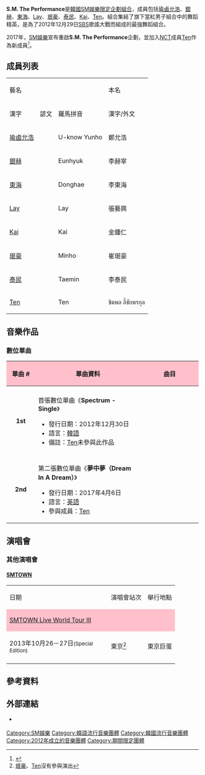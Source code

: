 {{藝人
| 姓名 = S.M. The Performance
| 類型 = 組合
| 圖片 =
| 圖片尺寸 = 300px
| 圖片簡介 = 左上起：[[鄭允浩|瑜鹵允浩]]、[[銀赫|銀赫]]、[[東海_(藝人)|東海]]、[[張藝興|Lay]]<br />左下起：[[珉豪|珉豪]]、[[泰民|泰民]]、[[Kai|Kai]]、[[Ten_(歌手)|Ten]]
| 英文名 = S.M. The Performance
| 國籍 = {{KOR}}
| 語言 = [[韓語|韓語]]
| 音樂類型 = [[K-pop|K-pop]]
| 出道地點 = {{KOR}}
| 出道日期 = 2012年12月31日
| 出道作 =《Spectrum》
| 活躍年代 = 2012年<br>2017年至今
| 經紀公司 = [[SM娛樂|SM娛樂]]
| 唱片公司 = KT Music
| 網站 =
| 相關團體 = [[東方神起|東方神起]]<br />[[Super_Junior|Super Junior]]<br />[[SHINee|SHINee]]<br />[[EXO|EXO]]<br />[[NCT|NCT]]
| 音樂專輯 =
| 現任成員 = [[鄭允浩|瑜鹵允浩]]<br />[[銀赫|銀赫]]<br />[[東海_(藝人)|東海]]<br />[[張藝興|Lay]]<br />[[珉豪|珉豪]]<br />[[泰民|泰民]]<br />[[Kai|Kai]]<br />[[Ten_(歌手)|Ten]]
}}

'''S.M. The Performance'''是[[韓國|韓國]][[SM娛樂|SM娛樂]][[限定企劃組合|限定企劃組合]]，成員包括[[鄭允浩|瑜鹵允浩]]、[[銀赫|銀赫]]、[[東海_(藝人)|東海]]、[[張藝興|Lay]]、[[珉豪|珉豪]]、[[泰民|泰民]]、[[Kai|Kai]]、[[Ten_(歌手)|Ten]]。組合集結了旗下當紅男子組合中的舞蹈精英，是為了2012年12月29日[[SBS_(韓國)|SBS]]歌謠大戰而組成的最強舞蹈組合。

2017年，[[SM娛樂|SM娛樂]]宣布重啟'''S.M. The Performance'''企劃，並加入[[NCT|NCT]]成員[[Ten_(歌手)|Ten]]作為新成員<ref>{{Cite web |url=http://www.allkpop.com/article/2017/04/ncts-ten-releases-dream-in-a-dream-for-sm-station-season-2 |title=NCT's Ten releases 'Dream In A Dream' for 'SM Station' season 2 |accessdate=2017-07-20 |archive-date=2017-07-04 |archive-url=https://web.archive.org/web/20170704214211/http://www.allkpop.com/article/2017/04/ncts-ten-releases-dream-in-a-dream-for-sm-station-season-2 |dead-url=no }}</ref>。

== 成員列表 ==
{| class="wikitable" style="text-align:center" width=70%
|-style="background:pink; font-weight:bold"
|colspan=3|藝名
|colspan=3|本名
|rowspan=2|出生日期
|rowspan=2|所屬組合
|-style="background:pink; font-weight:bold"
|漢字
|諺文
|羅馬拼音
|漢字/外文
|諺文
|羅馬拼音
|-
|[[鄭允浩|瑜鹵允浩]]
|{{lang|ko|유노윤호}}
|U-know Yunho
|鄭允浩
|{{lang|ko|정윤호}}
|Chung Yun-ho<ref name="SMTOWN Live '10 World Tour in 上海站之「'''藝人演出確認函'''」">{{Cite web |url = http://sh.piao.com.cn/view/images/shanghai/smt/querenhan.html |title = SMTOWN Live '10 World Tour in 上海站之「藝人演出確認函」 |publisher = 中國票務在綫 |language = zh-cn |accessdate = 2015-01-08 |archive-url = https://web.archive.org/web/20150824061116/http://sh.piao.com.cn/view/images/shanghai/smt/querenhan.html |archive-date = 2015-08-24 |dead-url = yes }}</ref>
|{{Birth date and age|1986|2|6}}
|[[東方神起|東方神起]]
|-
|[[銀赫|銀赫]]
|{{lang|ko|은혁}}
|Eunhyuk
|李赫宰
|{{lang|ko|이혁재}}
|Lee Hyuk-jae{{r|"SMTOWN Live '10 World Tour in 上海站之「'''藝人演出確認函'''」"}}
|{{Birth date and age|1986|4|4}}
|rowspan=2|[[Super_Junior|Super Junior]]
|-
|[[東海_(藝人)|東海]]
|{{lang|ko|동해}}
|Donghae
|李東海
|{{lang|ko|이동해}}
|Lee Dong-hae{{r|"SMTOWN Live '10 World Tour in 上海站之「'''藝人演出確認函'''」"}}
|{{Birth date and age|1986|10|15}}
|-
|rowspan=2|[[張藝興|Lay]]
|rowspan=2|{{lang|ko|레이}}
|rowspan=2|Lay
|rowspan=2|張藝興
|{{lang|ko|장이씽}}
|Zhang Yixing
|{{Birth date and age|1991|10|7}}
|rowspan=3|[[EXO|EXO]]
|-
|{{lang|ko|장예흥}}
|Jang Ye-heung
|-
|[[Kai|Kai]]
|{{lang|ko|카이}}
|Kai
|金鍾仁
|{{lang|ko|김종인}}
|Kim Jong-in
|{{Birth date and age|1994|1|14}}
|-
|[[珉豪|珉豪]]
|{{lang|ko|민호}}
|Minho
|崔珉豪
|{{lang|ko|최민호}}
|Choi Min-ho{{r|"SMTOWN Live '10 World Tour in 上海站之「'''藝人演出確認函'''」"}}
|{{Birth date and age|1991|12|9}}
|rowspan=2|[[SHINee|SHINee]]
|-
|[[泰民|泰民]]
|{{lang|ko|태민}}
|Taemin
|李泰民
|{{lang|ko|이태민}}
|Lee Tae-min{{r|"SMTOWN Live '10 World Tour in 上海站之「'''藝人演出確認函'''」"}}
|{{Birth date and age|1993|7|18}}
|-
|[[Ten_(歌手)|Ten]]
|{{lang|ko|텐}}
|Ten
|ชิตพล ลี้ชัยพรกุล
|{{lang|ko|치타폰 리차이야폰쿨}}
|Chittaphon Leechaiyapornkul
|{{Birth date and age|1996|2|27}}
|[[NCT|NCT]]
|}

==音樂作品==
===數位單曲===
{| class="wikitable" width=60%
! style="background:pink" width="75px"| 單曲 #
! style="background:pink" width="350px"| 單曲資料
! style="background:pink" width="200px"| 曲目
|-
|- bgcolor="#F0F8FF"
|align="center"| '''1st'''
|align="left"| 首張數位單曲《'''Spectrum - Single'''》
* 發行日期：2012年12月30日
* 語言：[[韓語|韓語]]
* 備註：[[Ten_(歌手)|Ten]]未參與此作品
|align="left" style="font-size: 85%;"|
{{hidden|曲目|
# '''Spectrum'''}}
|-
|- bgcolor="#FFFFFF"
|align="center"| '''2nd'''
|align="left"| 第二張數位單曲《'''夢中夢（Dream In A Dream）'''》
* 發行日期：2017年4月6日
* 語言：[[英語|英語]]
* 參與成員：[[Ten_(歌手)|Ten]]
|align="left" style="font-size: 85%;"|
{{hidden|曲目|
# '''夢中夢（Dream In A Dream）'''}}
|}

== 演唱會 ==
=== 其他演唱會 ===
==== [[SMTOWN|SMTOWN]] ====
{|class=wikitable width=60%
|-style="background:pink; font-weight:bold; text-align:center;"
|width="250px"|日期||演唱會站次||舉行地點
|-
! style=background:pink; colspan=3| [[SMTOWN_Live_World_Tour_III|SMTOWN Live World Tour III]]
|-
| 2013年10月26－27日<small>(Special Edition)</small> || 東京<ref>[[珉豪|珉豪]]、[[Ten_(歌手)|Ten]]沒有參與演出</ref> || 東京巨蛋
|-
|}

== 參考資料 ==
{{reflist}}

== 外部連結 ==
* {{official|www.smtown.com|所屬公司 SM娛樂}} {{ko}}

{{SM Entertainment}}
[[Category:SM娛樂|Category:SM娛樂]]
[[Category:韓語流行音樂團體|Category:韓語流行音樂團體]]
[[Category:韓國流行音樂團體|Category:韓國流行音樂團體]]
[[Category:2012年成立的音樂團體|Category:2012年成立的音樂團體]]
[[Category:期間限定團體|Category:期間限定團體]]